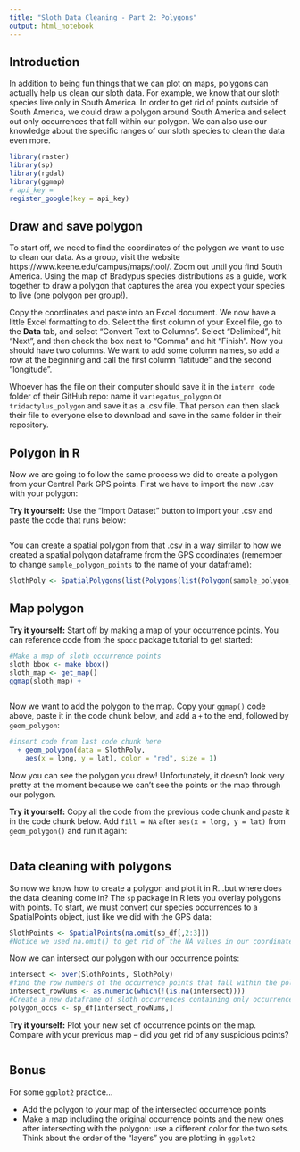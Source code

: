 ```yaml
---
title: "Sloth Data Cleaning - Part 2: Polygons"
output: html_notebook
---
```


## Introduction

In addition to being fun things that we can plot on maps, polygons can actually help us clean our sloth data. For example, we know that our sloth species live only in South America. In order to get rid of points outside of South America, we could draw a polygon around South America and select out only occurrences that fall within our polygon. We can also use our knowledge about the specific ranges of our sloth species to clean the data even more.

```r
library(raster)
library(sp)
library(rgdal)
library(ggmap)
# api_key = 
register_google(key = api_key)
```


## Draw and save polygon

To start off, we need to find the coordinates of the polygon we want to use to clean our data. As a group, visit the website https://www.keene.edu/campus/maps/tool/. Zoom out until you find South America. Using the map of Bradypus species distributions as a guide, work together to draw a polygon that captures the area you expect your species to live (one polygon per group!).

Copy the coordinates and paste into an Excel document. We now have a little Excel formatting to do. Select the first column of your Excel file, go to the **Data** tab, and select "Convert Text to Columns". Select "Delimited", hit "Next", and then check the box next to "Comma" and hit "Finish". Now you should have two columns. We want to add some column names, so add a row at the beginning and call the first column "latitude" and the second "longitude".

Whoever has the file on their computer should save it in the `intern_code` folder of their GitHub repo: name it `variegatus_polygon` or `tridactylus_polygon` and save it as a .csv file. That person can then slack their file to everyone else to download and save in the same folder in their repository.

## Polygon in R

Now we are going to follow the same process we did to create a polygon from your Central Park GPS points. First we have to import the new .csv with your polygon:

**Try it yourself:** Use the "Import Dataset" button to import your .csv and paste the code that runs below:

```r

```

You can create a spatial polygon from that .csv in a way similar to how we created a spatial polygon dataframe from the GPS coordinates (remember to change `sample_polygon_points` to the name of your dataframe):

```r
SlothPoly <- SpatialPolygons(list(Polygons(list(Polygon(sample_polygon_points)), ID=1)))
```

## Map polygon

**Try it yourself:** Start off by making a map of your occurrence points. You can reference code from the `spocc` package tutorial to get started:

```r
#Make a map of sloth occurrence points
sloth_bbox <- make_bbox()
sloth_map <- get_map()
ggmap(sloth_map) +
  
```

Now we want to add the polygon to the map. Copy your `ggmap()` code above, paste it in the code chunk below, and add a `+` to the end, followed by `geom_polygon`:

```r
#insert code from last code chunk here
  + geom_polygon(data = SlothPoly,
    aes(x = long, y = lat), color = "red", size = 1)
```

Now you can see the polygon you drew! Unfortunately, it doesn't look very pretty at the moment because we can't see the points or the map through our polygon.

**Try it yourself:** Copy all the code from the previous code chunk and paste it in the code chunk below. Add `fill = NA` after `aes(x = long, y = lat)` from `geom_polygon()` and run it again:

```r

```

## Data cleaning with polygons

So now we know how to create a polygon and plot it in R...but where does the data cleaning come in? The `sp` package in R lets you overlay polygons with points. To start, we must convert our species occurrences to a SpatialPoints object, just like we did with the GPS data:

```r
SlothPoints <- SpatialPoints(na.omit(sp_df[,2:3]))
#Notice we used na.omit() to get rid of the NA values in our coordinates
```

Now we can intersect our polygon with our occurrence points:

```r
intersect <- over(SlothPoints, SlothPoly)
#find the row numbers of the occurrence points that fall within the polygon:
intersect_rowNums <- as.numeric(which(!(is.na(intersect))))
#Create a new dataframe of sloth occurrences containing only occurrences within your polygon
polygon_occs <- sp_df[intersect_rowNums,]
```

**Try it yourself:** Plot your new set of occurrence points on the map. Compare with your previous map -- did you get rid of any suspicious points?

```r

```

## Bonus

For some `ggplot2` practice...

+ Add the polygon to your map of the intersected occurrence points
+ Make a map including the original occurrence points and the new ones after intersecting with the polygon: use a different color for the two sets. Think about the order of the "layers" you are plotting in `ggplot2`

